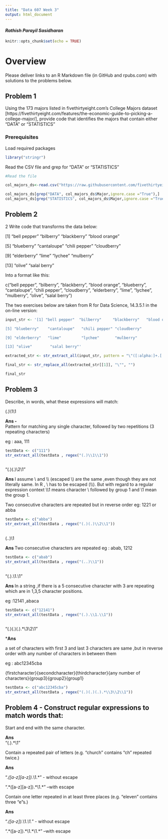 ```yaml
---
title: "Data 607 Week 3"
output: html_document
---
```

#### ***Rathish Parayil Sasidharan***
```r
knitr::opts_chunk$set(echo = TRUE)
```

# Overview

Please deliver links to an R Markdown file (in GitHub and rpubs.com) with solutions to the problems below. 

## Problem 1

Using the 173 majors listed in fivethirtyeight.com’s College Majors dataset 
[https://fivethirtyeight.com/features/the-economic-guide-to-picking-a-college-major/], provide code that identifies the majors that contain either "DATA" or "STATISTICS"

### Prerequisites
Load required packages
```r
library("stringr")

```


Read the CSV file and grep for "DATA" or "STATISTICS"
```r

#Read the file 

col_majors_ds<-read.csv("https://raw.githubusercontent.com/fivethirtyeight/data/master/college-majors/majors-list.csv")

col_majors_ds[grep("DATA", col_majors_ds$Major,ignore.case ="True"),]
col_majors_ds[grep("STATISTICS", col_majors_ds$Major,ignore.case ="True"),]
```

## Problem 2 
2 Write code that transforms the data below:

[1] "bell pepper"  "bilberry"     "blackberry"   "blood orange"

[5] "blueberry"    "cantaloupe"   "chili pepper" "cloudberry"  

[9] "elderberry"   "lime"         "lychee"       "mulberry"    

[13] "olive"        "salal berry"

Into a format like this:

c("bell pepper", "bilberry", "blackberry", "blood orange", "blueberry", "cantaloupe", "chili pepper", "cloudberry", "elderberry", "lime", "lychee", "mulberry", "olive", "salal berry")

The two exercises below are taken from R for Data Science, 14.3.5.1 in the on-line version:

```r

input_str <- '[1] "bell pepper"  "bilberry"     "blackberry"   "blood orange"

[5] "blueberry"    "cantaloupe"   "chili pepper" "cloudberry"  

[9] "elderberry"   "lime"         "lychee"       "mulberry"    

[13] "olive"        "salal berry"'

extracted_str <- str_extract_all(input_str, pattern = "\"([:alpha:]+.[:alpha:]+)\"")

final_str <- str_replace_all(extracted_str[[1]], "\"", "")

final_str

```

## Problem 3 

Describe, in words, what these expressions will match:

(.)\1\1 

**Ans -**\
Pattern for matching any single character, followed by two repetitions (3 repeating characters)

eg : aaa, 111
```r
testData <- c("111")
str_extract_all(testData , regex("(.)\\1\\1"))
 
```


"(.)(.)\\2\\1"

**Ans **
I assume \\ and \\\\ (escaped \\) are the same ,even though they are not literally same.
In R , \\ has to be escaped (\\\\). 
But with regard to a regular expression context  \\\\1 means character \\ followed by group 1 and \\1 mean the group 1.

Two consecutive characters are repeated but in reverse order
eg: 1221 or abba 

```r
testData <- c("abba")
str_extract_all(testData , regex("(.)(.)\\2\\1"))
 
```

(..)\1

**Ans **
Two consecutive characters are repeated
eg : abab, 1212

```r
testData <- c("abab")
str_extract_all(testData , regex("(..)\\1"))
 
```


"(.).\\1.\\1"

**Ans **
In a string ,if there is a 5 consecutive character with 3 are repeating which are in 1,3,5 character positions.

eg :12141 ,abaca


```r
testData <- c("12141")
str_extract_all(testData , regex("(.).\\1.\\1"))
 
```


"(.)(.)(.).*\\3\\2\\1"

***Ans ** \

a set of characters  with first 3 and last 3 characters are same ,but in reverse order with any number of characters in between them \

eg : abc12345cba \

{firstcharacter}{secondcharacter}{thirdcharacter}{any number of characters}{group3}{group2}{group1}\

```r
testData <- c("abc12345cba")
str_extract_all(testData , regex("(.)(.)(.).*\\3\\2\\1"))
```

## Problem 4 - Construct regular expressions to match words that:

Start and end with the same character.

**Ans**\
"(.).*\\1"


Contain a repeated pair of letters (e.g. "church" contains "ch" repeated twice.)

**Ans **\

".*([a-z][a-z]).*\1.*"  - without escape

".\*([a-z][a-z]).\*\1.*" --with escape

Contain one letter repeated in at least three places (e.g. "eleven" contains three "e"s.)

**Ans** \

".*([a-z]).*\1.*\1.*" - without escape

".\*([a-z]).\*\1.\*\1.\*" --with escape



